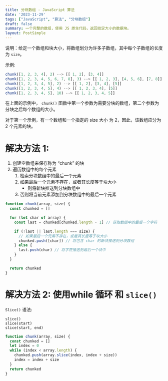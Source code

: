 ```yaml
---
title: 分块数组 - JavaScript 算法
date: '2023-11-29'
tags: ["JavaScript", "算法", "分块数组"]
draft: false
summary: 一个完整的数组，使用 JS 原生代码，返回给定大小的数据块。
layout: PostSimple
---
```


说明：给定一个数组和块大小，将数组划分为许多子数组，其中每个子数组的长度为 `size`。

示例:

```js
chunk([1, 2, 3, 4], 2) --> [[ 1, 2], [3, 4]]
chunk([1, 2, 3, 4, 5, 6, 7, 8], 3) --> [[ 1, 2, 3], [4, 5, 6], [7, 8]]
chunk([1, 2, 3, 4, 5], 2) --> [[ 1, 2], [3, 4], [5]]
chunk([1, 2, 3, 4, 5], 4) --> [[ 1, 2, 3, 4], [5]]
chunk([1, 2, 3, 4, 5], 10) --> [[ 1, 2, 3, 4, 5]]
```

在上面的示例中， `chunk()` 函数中第一个参数为需要分块的数组，第二个参数为分块之后每个数组的大小。

对于第一个示例，有一个数组和一个指定的 size 大小 为 2，因此，该数组应分为 2 个元素的块。

# 解决方法 1:

1. 创建空数组来保存称为 “chunk” 的块
2. 遍历数组中的每个元素
   1. 检索分块数组中的最后一个元素
   2. 如果最后一个元素不存在，或者其长度等于块大小
      - 则将新块推送到分块数组中
   3. 否则将当前元素添加到分块数组中的最后一个元素

```js
function chunk(array, size) {
  const chunked = []

  for (let char of array) {
    const last = chunked[chunked.length - 1] // 获取数组中的最后一个字符

    if (!last || last.length === size) {
      // 如果最后一个元素不存在，或者其长度等于块大小
      chunked.push([char]) // 将包含 char 的新块推送到分块数组
    } else {
      last.push(char) // 将字符推送到最后一个块中
    }
  }

  return chunked
}
```

# 解决方法 2: 使用while 循环 和 `slice()`

`Slice()` 语法:

```
slice()
slice(start)
slice(start, end)
```

```js
function chunk(array, size) {
  const chunked = []
  let index = 0
  while (index < array.length) {
    chunked.push(array.slice(index, index + size))
    index = index + size
  }
  return chunked
}
```